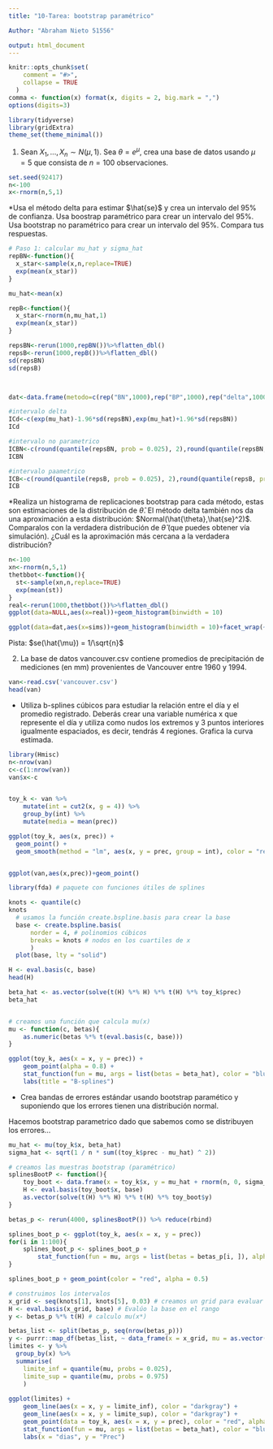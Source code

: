 ```yaml
---
title: "10-Tarea: bootstrap paramétrico" 

Author: "Abraham Nieto 51556" 

output: html_document
---
```

```r
knitr::opts_chunk$set(
    comment = "#>",
    collapse = TRUE
  )
comma <- function(x) format(x, digits = 2, big.mark = ",")
options(digits=3)

library(tidyverse)
library(gridExtra)
theme_set(theme_minimal())
```


1. Sean $X_1,...,X_n \sim N(\mu, 1)$. Sea $\theta = e^{\mu}$, crea una base de 
datos usando $\mu=5$ que consista de $n=100$ observaciones.
```r
set.seed(92417) 
n<-100
x<-rnorm(n,5,1)
```

*Usa el método delta para estimar $\hat{se}$ y crea un intervalo del 95% de
confianza. Usa boostrap paramétrico para crear un intervalo del 95%. Usa 
bootstrap no paramétrico para crear un intervalo del 95%. Compara tus respuestas.
```r
# Paso 1: calcular mu_hat y sigma_hat
repBN<-function(){
  x_star<-sample(x,n,replace=TRUE) 
  exp(mean(x_star))
}

mu_hat<-mean(x)

repB<-function(){
  x_star<-rnorm(n,mu_hat,1) 
  exp(mean(x_star))
}

repsBN<-rerun(1000,repBN())%>%flatten_dbl()
repsB<-rerun(1000,repB())%>%flatten_dbl()
sd(repsBN)
sd(repsB)



dat<-data.frame(metodo=c(rep("BN",1000),rep("BP",1000),rep("delta",1000)),sims=c(repsBN,repsB,rnorm(1000,exp(mu_hat),sd(repsBN))))

#intervalo delta
ICd<-c(exp(mu_hat)-1.96*sd(repsBN),exp(mu_hat)+1.96*sd(repsBN))
ICd

#intervalo no parametrico
ICBN<-c(round(quantile(repsBN, prob = 0.025), 2),round(quantile(repsBN, prob = 0.975) , 2))
ICBN

#intervalo paametrico
ICB<-c(round(quantile(repsB, prob = 0.025), 2),round(quantile(repsB, prob = 0.975) , 2))
ICB

```


*Realiza un histograma de replicaciones bootstrap para cada método, estas son
estimaciones de la distribución de $\hat{\theta}$. El método delta también nos
da una aproximación a esta distribución: $Normal(\hat{\theta},\hat{se}^2)$. 
Comparalos con la verdadera distribución de $\hat{\theta}$ (que puedes obtener 
vía simulación). ¿Cuál es la aproximación más cercana a la verdadera 
distribución?

```r
n<-100
xn<-rnorm(n,5,1)
thetbbot<-function(){
  st<-sample(xn,n,replace=TRUE)
  exp(mean(st))
}
real<-rerun(1000,thetbbot())%>%flatten_dbl()
ggplot(data=NULL,aes(x=real))+geom_histogram(binwidth = 10)

ggplot(data=dat,aes(x=sims))+geom_histogram(binwidth = 10)+facet_wrap(~metodo)


```


Pista: $se(\hat{\mu}) = 1/\sqrt{n}$

2. La base de datos vancouver.csv contiene promedios de precipitación de 
mediciones (en mm) provenientes de Vancouver entre 1960 y 1994. 

```r
van<-read.csv('vancouver.csv')
head(van)
```

* Utiliza b-splines cúbicos para estudiar la relación entre el día y el 
promedio registrado. Deberás crear una variable numérica x que represente el día
y utiliza como nudos los extremos y 3 puntos interiores igualmente espaciados, 
es decir, tendrás 4 regiones. Grafica la curva estimada.

```r
library(Hmisc)
n<-nrow(van)
c<-c(1:nrow(van))
van$x<-c


toy_k <- van %>%
    mutate(int = cut2(x, g = 4)) %>%
    group_by(int) %>%
    mutate(media = mean(prec))

ggplot(toy_k, aes(x, prec)) +
  geom_point() +
  geom_smooth(method = "lm", aes(x, y = prec, group = int), color = "red", se = FALSE)


ggplot(van,aes(x,prec))+geom_point()

library(fda) # paquete con funciones útiles de splines

knots <- quantile(c)
knots
  # usamos la función create.bspline.basis para crear la base
  base <- create.bspline.basis(
      norder = 4, # polinomios cúbicos
      breaks = knots # nodos en los cuartiles de x
      )
  plot(base, lty = "solid")

```
```r
H <- eval.basis(c, base)
head(H)

beta_hat <- as.vector(solve(t(H) %*% H) %*% t(H) %*% toy_k$prec)
beta_hat


# creamos una función que calcula mu(x)
mu <- function(c, betas){
    as.numeric(betas %*% t(eval.basis(c, base)))
}

ggplot(toy_k, aes(x = x, y = prec)) +
    geom_point(alpha = 0.8) + 
    stat_function(fun = mu, args = list(betas = beta_hat), color = "blue") +
    labs(title = "B-splines")

```


* Crea bandas de errores estándar usando bootstrap paramético y suponiendo que 
los errores tienen una distribución normal.

Hacemos bootstrap parametrico dado que sabemos como se distribuyen los errores...

```r
mu_hat <- mu(toy_k$x, beta_hat)
sigma_hat <- sqrt(1 / n * sum((toy_k$prec - mu_hat) ^ 2))

# creamos las muestras bootstrap (paramétrico)
splinesBootP <- function(){
    toy_boot <- data.frame(x = toy_k$x, y = mu_hat + rnorm(n, 0, sigma_hat))
    H <- eval.basis(toy_boot$x, base)
    as.vector(solve(t(H) %*% H) %*% t(H) %*% toy_boot$y)
}

betas_p <- rerun(4000, splinesBootP()) %>% reduce(rbind)

splines_boot_p <- ggplot(toy_k, aes(x = x, y = prec)) 
for(i in 1:100){
    splines_boot_p <- splines_boot_p + 
        stat_function(fun = mu, args = list(betas = betas_p[i, ]), alpha = 0.1) 
}

splines_boot_p + geom_point(color = "red", alpha = 0.5) 

```
```r
# construimos los intervalos
x_grid <- seq(knots[1], knots[5], 0.03) # creamos un grid para evaluar mu(x)
H <- eval.basis(x_grid, base) # Evalúo la base en el rango
y <- betas_p %*% t(H) # calculo mu(x*)

betas_list <- split(betas_p, seq(nrow(betas_p)))
y <- purrr::map_df(betas_list, ~ data_frame(x = x_grid, mu = as.vector(. %*% t(H))))
limites <- y %>% 
  group_by(x) %>% 
  summarise(
    limite_inf = quantile(mu, probs = 0.025), 
    limite_sup = quantile(mu, probs = 0.975)
    )
  
ggplot(limites) + 
    geom_line(aes(x = x, y = limite_inf), color = "darkgray") +
    geom_line(aes(x = x, y = limite_sup), color = "darkgray") +
    geom_point(data = toy_k, aes(x = x, y = prec), color = "red", alpha = 0.5) + 
    stat_function(fun = mu, args = list(betas = beta_hat), color = "blue") +
    labs(x = "dias", y = "Prec")
```


